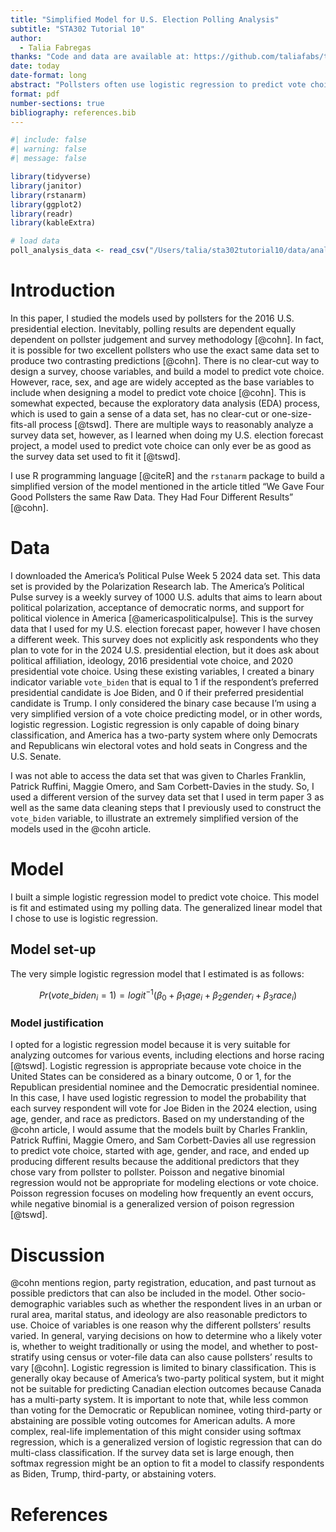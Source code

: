 ```yaml
---
title: "Simplified Model for U.S. Election Polling Analysis"
subtitle: "STA302 Tutorial 10"
author: 
  - Talia Fabregas
thanks: "Code and data are available at: https://github.com/taliafabs/tutorial10.git"
date: today
date-format: long
abstract: "Pollsters often use logistic regression to predict vote choice in upcoming U.S. elections. It is extremely important to start with a sample that is representative of the general electorate. However, polling error is inevitable and different qualified pollsters can produce slightly different results."
format: pdf
number-sections: true
bibliography: references.bib
---
```


```r
#| include: false
#| warning: false
#| message: false

library(tidyverse)
library(janitor)
library(rstanarm)
library(ggplot2)
library(readr)
library(kableExtra)

# load data
poll_analysis_data <- read_csv("/Users/talia/sta302tutorial10/data/analysis_data/cleaned_polL_data.csv")
```


# Introduction

In this paper, I studied the models used by pollsters for the 2016 U.S. presidential election. Inevitably, polling results are dependent equally dependent on pollster judgement and survey methodology [@cohn]. In fact, it is possible for two excellent pollsters who use the exact same data set to produce two contrasting predictions [@cohn]. There is no clear-cut way to design a survey, choose variables, and build a model to predict vote choice. However, race, sex, and age are widely accepted as the base variables to include when designing a model to predict vote choice [@cohn]. This is somewhat expected, because the exploratory data analysis (EDA) process, which is used to gain a sense of a data set, has no clear-cut or one-size-fits-all process [@tswd]. There are multiple ways to reasonably analyze a survey data set, however, as I learned when doing my U.S. election forecast project, a model used to predict vote choice can only ever be as good as the survey data set used to fit it [@tswd]. 

I use R programming language [@citeR] and the `rstanarm` package to build a simplified version of the model mentioned in the article titled "We Gave Four Good Pollsters the same Raw Data. They Had Four Different Results" [@cohn].



# Data {#sec-data}

I downloaded the America's Political Pulse Week 5 2024 data set. This data set is provided by the Polarization Research lab. The America's Political Pulse survey is a weekly survey of 1000 U.S. adults that aims to learn about political polarization, acceptance of democratic norms, and support for political violence in America [@americaspoliticalpulse]. This is the survey data that I used for my U.S. election forecast paper, however I have chosen a different week. This survey does not explicitly ask respondents who they plan to vote for in the 2024 U.S. presidential election, but it does ask about political affiliation, ideology, 2016 presidential vote choice, and 2020 presidential vote choice. Using these existing variables, I created a binary indicator variable `vote_biden` that is equal to 1 if the respondent's preferred presidential candidate is Joe Biden, and 0 if their preferred presidential candidate is Trump. I only considered the binary case because I'm using a very simplified version of a vote choice predicting model, or in other words, logistic regression. Logistic regression is only capable of doing binary classification, and America has a two-party system where only Democrats and Republicans win electoral votes and hold seats in Congress and the U.S. Senate.

I was not able to access the data set that was given to Charles Franklin, Patrick Ruffini, Maggie Omero, and Sam Corbett-Davies in the study. So, I used a different version of the survey data set that I used in term paper 3 as well as the same data cleaning steps that I previously used to construct the `vote_biden` variable, to illustrate an extremely simplified version of the models used in the @cohn article. 


# Model

I built a simple logistic regression model to predict vote choice. This model is fit and estimated using my polling data. The generalized linear model that I chose to use is logistic regression.

## Model set-up

The very simple logistic regression model that I estimated is as follows:

$$Pr(vote\_biden_i=1) = logit^{-1}(\beta_0 + \beta_1age_i + \beta_2gender_i + \beta_3race_i)$$


### Model justification

I opted for a logistic regression model because it is very suitable for analyzing outcomes for various events, including elections and horse racing [@tswd]. Logistic regression is appropriate because vote choice in the United States can be considered as a binary outcome, 0 or 1, for the Republican presidential nominee and the Democratic presidential nominee. In this case, I have used logistic regression to model the probability that each survey respondent will vote for Joe Biden in the 2024 election, using age, gender, and race as predictors. Based on my understanding of the @cohn article, I would assume that the models built by Charles Franklin, Patrick Ruffini, Maggie Omero, and Sam Corbett-Davies all use regression to predict vote choice, started with age, gender, and race, and ended up producing different results because the additional predictors that they chose vary from pollster to pollster. Poisson and negative binomial regression would not be appropriate for modeling elections or vote choice. Poisson regression focuses on modeling how frequently an event occurs, while negative binomial is a generalized version of poison regression [@tswd].


# Discussion

@cohn mentions region, party registration, education, and past turnout as possible predictors that can also be included in the model. Other socio-demographic variables such as whether the respondent lives in an urban or rural area, marital status, and ideology are also reasonable predictors to use. Choice of variables is one reason why the different pollsters' results varied. In general, varying decisions on how to determine who a likely voter is, whether to weight traditionally or using the model, and whether to post-stratify using census or voter-file data can also cause pollsters' results to vary [@cohn]. Logistic regression is limited to binary classification. This is generally okay because of America's two-party political system, but it might not be suitable for predicting Canadian election outcomes because Canada has a multi-party system. It is important to note that, while less common than voting for the Democratic or Republican nominee, voting third-party or abstaining are possible voting outcomes for American adults. A more complex, real-life implementation of this might consider using softmax regression, which is a generalized version of logistic regression that can do multi-class classification. If the survey data set is large enough, then softmax regression might be an option to fit a model to classify respondents as Biden, Trump, third-party, or abstaining voters. 

\newpage




# References


